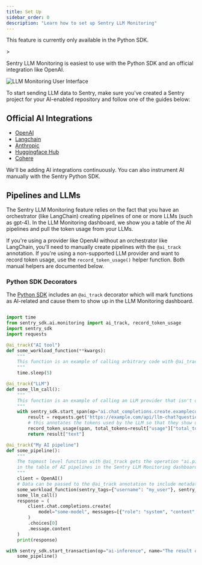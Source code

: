 ```yaml
---
title: Set Up
sidebar_order: 0
description: "Learn how to set up Sentry LLM Monitoring"
---
```


<Alert>

This feature is currently only available in the Python SDK.

</Alert>>

Sentry LLM Monitoring is easiest to use with the Python SDK and an official integration like OpenAI.

![LLM Monitoring User Interface](../img/pipelines-view.png)


To start sending LLM data to Sentry, make sure you've created a Sentry project for your AI-enabled repository and follow one of the guides below:

## Official AI Integrations

- [OpenAI](/platforms/python/integrations/openai/)
- [Langchain](/platforms/python/integrations/langchain/)
- [Anthropic](/platforms/python/integrations/anthropic/)
- [Huggingface Hub](/platforms/python/integrations/huggingface_hub/)
- [Cohere](/platforms/python/integrations/cohere/)

<Alert title="Don't see your platform?">

We'll be adding AI integrations continuously. You can also instrument AI manually with the Sentry Python SDK.

</Alert>


## Pipelines and LLMs

The Sentry LLM Monitoring feature relies on the fact that you have an orchestrator (like LangChain) creating pipelines of one or more LLMs (such as gpt-4). In the LLM Monitoring dashboard, we show you a table of the AI pipelines and pull the token usage from your LLMs.

If you're using a provider like OpenAI without an orchestrator like LangChain, you'll need to manually create pipelines with the `@ai_track` annotation. If you're using a non-supported LLM provider and want to record token usage, use the `record_token_usage()` helper function. Both manual helpers are documented below.

### Python SDK Decorators

The [Python SDK](/platforms/python) includes an `@ai_track` decorator which will mark functions as AI-related and
cause them to show up in the LLM Monitoring dashboard.

```python

import time
from sentry_sdk.ai.monitoring import ai_track, record_token_usage
import sentry_sdk
import requests

@ai_track("AI tool")
def some_workload_function(**kwargs):
    """
    This function is an example of calling arbitrary code with @ai_track so that it shows up in the Sentry trace
    """
    time.sleep(5)

@ai_track("LLM")
def some_llm_call():
    """
    This function is an example of calling an LLM provider that isn't officially supported by Sentry.
    """
    with sentry_sdk.start_span(op="ai.chat_completions.create.examplecom", name="Example.com LLM") as span:
        result = requests.get('https://example.com/api/llm-chat?question=say+hello').json()
        # this annotates the tokens used by the LLM so that they show up in the graphs in the dashboard
        record_token_usage(span, total_tokens=result["usage"]["total_tokens"])
        return result["text"]

@ai_track("My AI pipeline")
def some_pipeline():
    """
    The topmost level function with @ai_track gets the operation "ai.pipeline", which makes it show up
    in the table of AI pipelines in the Sentry LLM Monitoring dashboard.
    """
    client = OpenAI()
    # Data can be passed to the @ai_track annotation to include metadata
    some_workload_function(sentry_tags={"username": "my_user"}, sentry_data={"data": "some longer data that provides context"})
    some_llm_call()
    response = (
        client.chat.completions.create(
            model="some-model", messages=[{"role": "system", "content": "say hello"}]
        )
        .choices[0]
        .message.content
    )
    print(response)

with sentry_sdk.start_transaction(op="ai-inference", name="The result of the AI inference"):
    some_pipeline()

```
